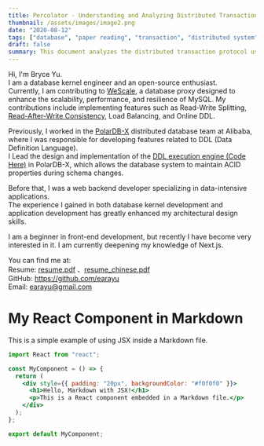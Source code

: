```yaml
---
title: Percolator - Understanding and Analyzing Distributed Transactions
thumbnail: /assets/images/image2.png
date: "2020-08-12"
tags: ["database", "paper reading", "transaction", "distributed system"]
draft: false
summary: This document analyzes the distributed transaction protocol used in Percolator, a system for large-scale incremental processing deployed by Google. Percolator extends Bigtable to provide multi-row ACID transactions through a standard two-phase commit protocol.
---
```


Hi, I'm Bryce Yu.<br />
I am a database kernel engineer and an open-source enthusiast.<br />
Currently, I am contributing to [WeScale](https://github.com/wesql/wescale), a database proxy designed to enhance the scalability, performance, and resilience of MySQL.
My contributions include implementing features such as Read-Write Splitting, [Read-After-Write Consistency](https://github.com/wesql/wescale/blob/main/doc/design/20230414_ReadAfterWrite.md), Load Balancing, and Online DDL.

Previously, I worked in the [PolarDB-X](https://github.com/polardb/polardbx-sql) distributed database team at Alibaba, where I was responsible for developing features related to DDL (Data Definition Language). <br />
I Lead the design and implementation of the [DDL execution engine (Code Here)](https://github.com/polardb/polardbx-sql/blob/main/polardbx-executor/src/main/java/com/alibaba/polardbx/executor/ddl/newengine/DdlEngineDagExecutor.java) in PolarDB-X, which allows the database system to maintain ACID properties during schema changes.<br />

Before that, I was a web backend developer specializing in data-intensive applications. <br />
The experience I gained in both database kernel development and application development has greatly enhanced my architectural design skills.

I am a beginner in front-end development, but recently I have become very interested in it. I am currently deepening my knowledge of Next.js.

You can find me at:<br />
Resume: [resume.pdf](/resume/resume2024.pdf) 、[resume_chinese.pdf](/resume/resume2024zh.pdf)<br />
GitHub: https://github.com/earayu <br />
Email: earayu@gmail.com

# My React Component in Markdown

This is a simple example of using JSX inside a Markdown file.

```jsx
import React from "react";

const MyComponent = () => {
  return (
    <div style={{ padding: "20px", backgroundColor: "#f0f0f0" }}>
      <h1>Hello, Markdown with JSX!</h1>
      <p>This is a React component embedded in a Markdown file.</p>
    </div>
  );
};

export default MyComponent;
```
